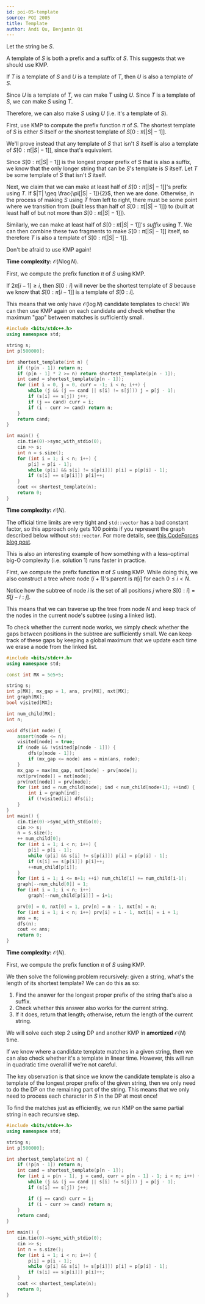 ```yaml
---
id: poi-05-template
source: POI 2005
title: Template
author: Andi Qu, Benjamin Qi
---
```


Let the string be $S$.

<Spoiler title="Hint 1">

A template of $S$ is both a prefix and a suffix of $S$. This suggests that we
should use KMP.

</Spoiler>

<Spoiler title="Hint 2">

If $T$ is a template of $S$ and $U$ is a template of $T$, then $U$ is also a
template of $S$.

<Spoiler title="Proof">

Since $U$ is a template of $T$, we can make $T$ using $U$. Since $T$ is a
template of $S$, we can make $S$ using $T$.

Therefore, we can also make $S$ using $U$ (i.e. it's a template of $S$).

</Spoiler>

</Spoiler>

<Spoiler title="Hint 3">

First, use KMP to compute the prefix function $\pi$ of $S$. The shortest
template of $S$ is either $S$ itself or the shortest template of
$S[0 : \pi[|S| - 1]]$.

<Spoiler title="Proof">

We'll prove instead that any template of $S$ that isn't $S$ itself is also a
template of $S[0 : \pi[|S| - 1]]$, since that's equivalent.

Since $S[0 : \pi[|S| - 1]]$ is the longest proper prefix of $S$ that is also a
suffix, we know that the only longer string that can be $S$'s template is $S$
itself. Let $T$ be some template of $S$ that isn't $S$ itself.

Next, we claim that we can make at least half of $S[0 : \pi[|S| - 1]]$'s prefix
using $T$. If $|T| \geq \frac{\pi[|S| - 1]}{2}$, then we are done. Otherwise, in
the process of making $S$ using $T$ from left to right, there must be some point
where we transition from (built less than half of $S[0 : \pi[|S| - 1]]$) to
(built at least half of but not more than $S[0 : \pi[|S| - 1]]$).

Similarly, we can make at least half of $S[0 : \pi[|S| - 1]]$'s _suffix_ using
$T$. We can then combine these two fragments to make $S[0 : \pi[|S| - 1]]$
itself, so therefore $T$ is also a template of $S[0 : \pi[|S| - 1]]$.

</Spoiler>

</Spoiler>

<Spoiler title="Hint 4">

Don't be afraid to use KMP again!

</Spoiler>

<Spoiler title="Solution 1">

**Time complexity:** $\mathcal O(N \log N)$.

First, we compute the prefix function $\pi$ of $S$ using KMP.

If $2\pi[i - 1] \geq i$, then $S[0 : i]$ will never be the shortest template of
$S$ because we know that $S[0 : \pi[i - 1]]$ is a template of $S[0 : i]$.

This means that we only have $\mathcal O(\log N)$ candidate templates to check!
We can then use KMP again on each candidate and check whether the maximum "gap"
between matches is sufficiently small.

```cpp
#include <bits/stdc++.h>
using namespace std;

string s;
int p[500000];

int shortest_template(int n) {
	if (!p[n - 1]) return n;
	if (p[n - 1] * 2 >= n) return shortest_template(p[n - 1]);
	int cand = shortest_template(p[n - 1]);
	for (int i = 0, j = 0, curr = -1; i < n; i++) {
		while (j && (j == cand || s[i] != s[j])) j = p[j - 1];
		if (s[i] == s[j]) j++;
		if (j == cand) curr = i;
		if (i - curr >= cand) return n;
	}
	return cand;
}

int main() {
	cin.tie(0)->sync_with_stdio(0);
	cin >> s;
	int n = s.size();
	for (int i = 1; i < n; i++) {
		p[i] = p[i - 1];
		while (p[i] && s[i] != s[p[i]]) p[i] = p[p[i] - 1];
		if (s[i] == s[p[i]]) p[i]++;
	}
	cout << shortest_template(n);
	return 0;
}
```

</Spoiler>

<Spoiler title="Solution 2">

**Time complexity:** $\mathcal O(N)$.

<Warning>

The official time limits are very tight and `std::vector` has a bad constant
factor, so this approach only gets 100 points if you represent the graph
described below without `std::vector`. For more details, see
[this CodeForces blog post](https://codeforces.com/blog/entry/67883).

This is also an interesting example of how something with a less-optimal big-O
complexity (i.e. solution 1) runs faster in practice.

</Warning>

First, we compute the prefix function $\pi$ of $S$ using KMP. While doing this,
we also construct a tree where node $(i + 1)$'s parent is $\pi[i]$ for each
$0 \leq i < N$.

Notice how the subtree of node $i$ is the set of all positions $j$ where
$S[0 : i] = S[j - i : j]$.

This means that we can traverse up the tree from node $N$ and keep track of the
nodes in the current node's subtree (using a linked list).

To check whether the current node works, we simply check whether the gaps
between positions in the subtree are sufficiently small. We can keep track of
these gaps by keeping a global maximum that we update each time we erase a node
from the linked list.

```cpp
#include <bits/stdc++.h>
using namespace std;

const int MX = 5e5+5;

string s;
int p[MX], mx_gap = 1, ans, prv[MX], nxt[MX];
int graph[MX];
bool visited[MX];

int num_child[MX];
int n;

void dfs(int node) {
	assert(node <= n);
	visited[node] = true;
	if (node && !visited[p[node - 1]]) {
		dfs(p[node - 1]);
		if (mx_gap <= node) ans = min(ans, node);
	}
	mx_gap = max(mx_gap, nxt[node] - prv[node]);
	nxt[prv[node]] = nxt[node];
	prv[nxt[node]] = prv[node];
	for (int ind = num_child[node]; ind < num_child[node+1]; ++ind) {
		int i = graph[ind];
		if (!visited[i]) dfs(i);
	}
}
int main() {
	cin.tie(0)->sync_with_stdio(0);
	cin >> s;
	n = s.size();
	++ num_child[0];
	for (int i = 1; i < n; i++) {
		p[i] = p[i - 1];
		while (p[i] && s[i] != s[p[i]]) p[i] = p[p[i] - 1];
		if (s[i] == s[p[i]]) p[i]++;
		++num_child[p[i]];
	}
	for (int i = 1; i <= n+1; ++i) num_child[i] += num_child[i-1];
	graph[--num_child[0]] = 1;
	for (int i = 1; i < n; i++)
		graph[--num_child[p[i]]] = i+1;

	prv[0] = 0, nxt[0] = 1, prv[n] = n - 1, nxt[n] = n;
	for (int i = 1; i < n; i++) prv[i] = i - 1, nxt[i] = i + 1;
	ans = n;
	dfs(n);
	cout << ans;
	return 0;
}
```

</Spoiler>

<Spoiler title="Solution 3">

**Time complexity:** $\mathcal O(N)$.

First, we compute the prefix function $\pi$ of $S$ using KMP.

We then solve the following problem recursively: given a string, what's the
length of its shortest template? We can do this as so:

1. Find the answer for the longest proper prefix of the string that's also a
   suffix.
2. Check whether this answer also works for the current string.
3. If it does, return that length; otherwise, return the length of the current
   string.

We will solve each step 2 using DP and another KMP in **amortized**
$\mathcal O(N)$ time.

If we know where a candidate template matches in a given string, then we can
also check whether it's a template in linear time. However, this will run in
quadratic time overall if we're not careful.

The key observation is that since we know the candidate template is also a
template of the longest proper prefix of the given string, then we only need to
do the DP on the remaining part of the string. This means that we only need to
process each character in $S$ in the DP at most once!

To find the matches just as efficiently, we run KMP on the same partial string
in each recursive step.

```cpp
#include <bits/stdc++.h>
using namespace std;

string s;
int p[500000];

int shortest_template(int n) {
	if (!p[n - 1]) return n;
	int cand = shortest_template(p[n - 1]);
	for (int i = p[n - 1], j = cand, curr = p[n - 1] - 1; i < n; i++) {
		while (j && (j == cand || s[i] != s[j])) j = p[j - 1];
		if (s[i] == s[j]) j++;

		if (j == cand) curr = i;
		if (i - curr >= cand) return n;
	}
	return cand;
}

int main() {
	cin.tie(0)->sync_with_stdio(0);
	cin >> s;
	int n = s.size();
	for (int i = 1; i < n; i++) {
		p[i] = p[i - 1];
		while (p[i] && s[i] != s[p[i]]) p[i] = p[p[i] - 1];
		if (s[i] == s[p[i]]) p[i]++;
	}
	cout << shortest_template(n);
	return 0;
}
```

</Spoiler>
